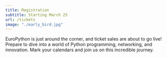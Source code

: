 ```yaml
---
title: Registration
subtitle: Starting March 25
url: /tickets
image: "./early_bird.jpg"
---
```


EuroPython is just around the corner, and ticket sales are about to go live!
Prepare to dive into a world of Python programming, networking, and innovation.
Mark your calendars and join us on this incredible journey.
